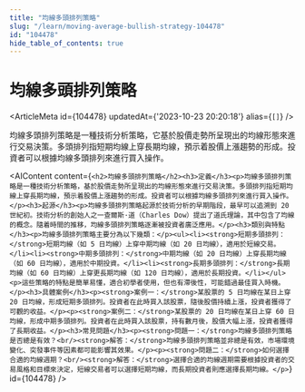 ```yaml
---
title: "均線多頭排列策略"
slug: "/learn/moving-average-bullish-strategy-104478"
id: "104478"
hide_table_of_contents: true
---
```



# 均線多頭排列策略

<ArticleMeta id={104478} updatedAt={'2023-10-23 20:20:18'} alias={`[]`} />
<div className='border-solid border-b border-t-0 my-4 border-[var(--ifm-color-gray-300)]' />

均線多頭排列策略是一種技術分析策略，它基於股價走勢所呈現出的均線形態來進行交易決策。多頭排列指短期均線上穿長期均線，預示着股價上漲趨勢的形成。投資者可以根據均線多頭排列來進行買入操作。

<AIContent content={`<h2>均線多頭排列策略</h2><h3>定義</h3><p>均線多頭排列策略是一種技術分析策略，基於股價走勢所呈現出的均線形態來進行交易決策。多頭排列指短期均線上穿長期均線，預示着股價上漲趨勢的形成。投資者可以根據均線多頭排列來進行買入操作。</p><h3>起源</h3><p>均線多頭排列策略起源於技術分析的早期階段，最早可以追溯到 20 世紀初。技術分析的創始人之一查爾斯·道（Charles Dow）提出了道氏理論，其中包含了均線的概念。隨着時間的推移，均線多頭排列策略逐漸被投資者廣泛應用。</p><h3>類別與特點</h3><p>均線多頭排列策略主要分為以下幾類：</p><ul><li><strong>短期多頭排列：</strong>短期均線（如 5 日均線）上穿中期均線（如 20 日均線），適用於短線交易。</li><li><strong>中期多頭排列：</strong>中期均線（如 20 日均線）上穿長期均線（如 60 日均線），適用於中期投資。</li><li><strong>長期多頭排列：</strong>長期均線（如 60 日均線）上穿更長期均線（如 120 日均線），適用於長期投資。</li></ul><p>這些策略的特點是簡單易懂，適合初學者使用，但也有滯後性，可能錯過最佳買入時機。</p><h3>具體案例</h3><p><strong>案例一：</strong>某股票的 5 日均線在某日上穿 20 日均線，形成短期多頭排列。投資者在此時買入該股票，隨後股價持續上漲，投資者獲得了可觀的收益。</p><p><strong>案例二：</strong>某股票的 20 日均線在某日上穿 60 日均線，形成中期多頭排列。投資者在此時買入該股票，持有數月後，股價大幅上漲，投資者獲得了長期收益。</p><h3>常見問題</h3><p><strong>問題一：</strong>均線多頭排列策略是否總是有效？<br/><strong>解答：</strong>均線多頭排列策略並非總是有效，市場環境變化、突發事件等因素都可能影響其效果。</p><p><strong>問題二：</strong>如何選擇合適的均線週期？<br/><strong>解答：</strong>選擇合適的均線週期需要根據投資者的交易風格和目標來決定，短線交易者可以選擇短期均線，而長期投資者則應選擇長期均線。</p>`} id={104478} />
